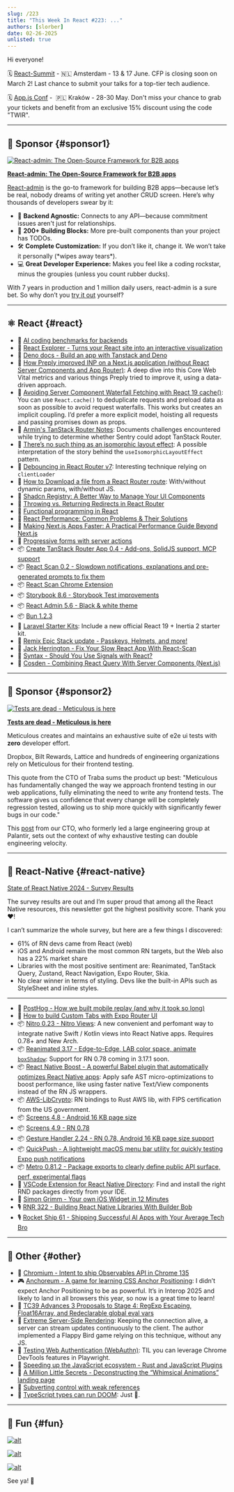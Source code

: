```yaml
---
slug: /223
title: "This Week In React #223: ..."
authors: [slorber]
date: 02-26-2025
unlisted: true
---
```


Hi everyone!

🗓 [React-Summit](https://reactsummit.com/?utm_source=Newsletter&utm_medium=thisweekinreact) - 🇳🇱 Amsterdam - 13 & 17 June. CFP is closing soon on March 2! Last chance to submit your talks for a top-tier tech audience.

🗓️ [App.js Conf](https://appjs.co/?utm_source=thisweekinreact) -  🇵🇱 Kraków - 28-30 May. Don't miss your chance to grab your tickets and benefit from an exclusive 15% discount using the code "TWIR".

<Todo />

<!-- truncate -->


<Support />

---

## 💸 Sponsor {#sponsor1}

[![React-admin: The Open-Source Framework for B2B apps](/emails/issues/223/marmelab.jpg)](https://marmelab.com/react-admin/?ref=TWIR)

**[React-admin: The Open-Source Framework for B2B apps](https://marmelab.com/react-admin/?ref=TWIR)**

[React-admin](https://marmelab.com/react-admin/?ref=TWIR) is the go-to framework for building B2B apps—because let’s be real, nobody dreams of writing yet another CRUD screen. Here’s why thousands of developers swear by it:

- 🔌 **Backend Agnostic:** Connects to any API—because commitment issues aren't just for relationships.
- 🧩 **200+ Building Blocks:** More pre-built components than your project has TODOs.
- 🛠 **Complete Customization:** If you don’t like it, change it. We won’t take it personally (\*wipes away tears\*).
- 💻 **Great Developer Experience:** Makes you feel like a coding rockstar, minus the groupies (unless you count rubber ducks).

With 7 years in production and 1 million daily users, react-admin is a sure bet. So why don’t you [try it out](https://github.com/marmelab/react-admin?ref=TWIR) yourself?

---

## ⚛️ React {#react}

- 💸 [AI coding benchmarks for backends](https://convex.link/thisweekbench)
- 👀 [React Explorer \- Turns your React site into an interactive visualization](https://www.react-explorer.com/)
- 📖 [Deno docs \- Build an app with Tanstack and Deno](https://docs.deno.com/examples/tanstack_tutorial/)
- 📜 [How Preply improved INP on a Next.js application (without React Server Components and App Router)](https://medium.com/preply-engineering/how-preply-improved-inp-on-a-next-js-application-without-react-server-components-and-app-router-491713149875): A deep dive into this Core Web Vital metrics and various things Preply tried to improve it, using a data-driven approach.
- 📜 [Avoiding Server Component Waterfall Fetching with React 19 cache()](https://aurorascharff.no/posts/avoiding-server-component-waterfall-fetching-with-react-19-cache/): You can use `React.cache()` to deduplicate requests and preload data as soon as possible to avoid request waterfalls. This works but creates an implicit coupling. I’d prefer a more explicit model, hoisting all requests and passing promises down as props.
- 📜 [Armin's TanStack Router Notes](https://gist.github.com/mitsuhiko/555b45f020a8d7e389516b51f6d03534): Documents challenges encountered while trying to determine whether Sentry could adopt TanStack Router.
- 📜 [There’s no such thing as an isomorphic layout effect](https://smoores.dev/post/no_such_thing_isomorphic_layout_effect/): A possible interpretation of the story behind the `useIsomorphicLayoutEffect` pattern.
- 📜 [Debouncing in React Router v7](https://programmingarehard.com/2025/02/24/debouncing-in-react-router-v7.html/): Interesting technique relying on `clientLoader`
- 📜 [How to Download a file from a React Router route](https://sergiodxa.com/tutorials/download-a-file-from-a-react-router-route): With/without dynamic params, with/without JS.
- 📜 [Shadcn Registry: A Better Way to Manage Your UI Components](https://ouassim.tech/notes/shadcn-registry-a-better-way-to-manage-your-ui-components/)
- 📜 [Throwing vs. Returning Redirects in React Router](https://sergiodxa.com/articles/throwing-vs-returning-redirects-in-react-router)
- 📜 [Functional programming in React](https://www.56kode.com/posts/level-up-react-functional-programming-in-react/)
- 📜 [React Performance: Common Problems & Their Solutions](https://blog.sentry.io/react-js-performance-guide/)
- 📜 [Making Next.js Apps Faster: A Practical Performance Guide Beyond Next.js](https://tigerabrodi.blog/making-nextjs-apps-faster-a-practical-performance-guide-beyond-nextjs)
- 📜 [Progressive forms with server actions](https://waku.gg/blog/progressive-forms)
- 📦 [Create TanStack Router App 0.4 \- Add-ons, SolidJS support, MCP support](https://github.com/TanStack/create-tsrouter-app/releases/tag/v0.4.0)
- 📦 [React Scan 0.2 \- Slowdown notifications, explanations and pre-generated prompts to fix them](https://github.com/aidenybai/react-scan/releases/tag/v0.2.0)
- 📦 [React Scan Chrome Extension](https://github.com/jantimon/chrome-react-scan-inspector)
- 📦 [Storybook 8.6 \- Storybook Test improvements](https://github.com/storybookjs/storybook/releases/tag/v8.6.0)
- 📦 [React Admin 5.6 \- Black & white theme](https://github.com/marmelab/react-admin/releases/tag/v5.6.0)
- 📦 [Bun 1.2.3](https://bun.sh/blog/bun-v1.2.3)
- 🔨 [Laravel Starter Kits](https://laravel.com/starter-kits): Include a new official React 19 \+ Inertia 2 starter kit.
- 🔨 [Remix Epic Stack update \- Passkeys, Helmets, and more\!](https://github.com/epicweb-dev/epic-stack/discussions/937)
- 🎥 [Jack Herrington \- Fix Your Slow React App With React-Scan](https://www.youtube.com/watch?v=3EnathFYgz8)
- 🎥 [Syntax \- Should You Use Signals with React?](https://www.youtube.com/watch?v=Diy4XRSFTiA)
- 🎥 [Cosden \- Combining React Query With Server Components (Next.js)](https://www.youtube.com/watch?v=XcUpTPbY4Wg)

<SubscribeFormEmbed placement="middle" />

---

## 💸 Sponsor {#sponsor2}

[![Tests are dead - Meticulous is here](/emails/issues/217/meticulous.jpg)](https://www.meticulous.ai?utm_source=thisweekinreact&utm_campaign=feb26th)

**[Tests are dead - Meticulous is here](https://www.meticulous.ai?utm_source=thisweekinreact&utm_campaign=feb26th)**

Meticulous creates and maintains an exhaustive suite of e2e ui tests with **zero** developer effort. 

Dropbox, Bilt Rewards, Lattice and hundreds of engineering organizations rely on Meticulous for their frontend testing.

This quote from the CTO of Traba sums the product up best: "Meticulous has fundamentally changed the way we approach frontend testing in our web applications, fully eliminating the need to write any frontend tests. The software gives us confidence that every change will be completely regression tested, allowing us to ship more quickly with significantly fewer bugs in our code."

This [post](https://www.meticulous.ai/blog/lessons-from-a-decade?utm_source=thisweekinreact&utm_campaign=jan15th) from our CTO, who formerly led a large engineering group at Palantir, sets out the context of why exhaustive testing can double engineering velocity.

---

## 📱 React-Native {#react-native}

[State of React Native 2024 \- Survey Results](https://results.stateofreactnative.com/)

The survey results are out and I’m super proud that among all the React Native resources, this newsletter got the highest positivity score. Thank you ❤️!

I can’t summarize the whole survey, but here are a few things I discovered:

- 61% of RN devs came from React (web)
- iOS and Android remain the most common RN targets, but the Web also has a 22% market share
- Libraries with the most positive sentiment are: Reanimated, TanStack Query, Zustand, React Navigation, Expo Router, Skia.
- No clear winner in terms of styling. Devs like the built-in APIs such as StyleSheet and inline styles.

---

- 💸 [PostHog - How we built mobile replay (and why it took so long)](https://dub.link/twir-feb26)
- 📜 [How to build Custom Tabs with Expo Router UI](https://expo.dev/blog/how-to-build-custom-tabs-with-expo-router-ui)
- 📦 [Nitro 0.23 \- Nitro Views](https://github.com/mrousavy/nitro/releases/tag/v0.23.0): A new convenient and perfomant way to integrate native Swift / Kotlin views into React Native apps. Requires 0.78+ and New Arch.
- 📦 [Reanimated 3.17 \- Edge-to-Edge, LAB color space, animate `boxShadow`](https://github.com/software-mansion/react-native-reanimated/releases/tag/3.17.0): Support for RN 0.78 coming in 3.17.1 soon.
- 📦 [React Native Boost \- A powerful Babel plugin that automatically optimizes React Native apps](https://github.com/kuatsu/react-native-boost): Apply safe AST micro-optimizations to boost performance, like using faster native Text/View components instead of the RN JS wrappers.
- 📦 [AWS-LibCrypto](https://github.com/OP-Engineering/op-aws-lc): RN bindings to Rust AWS lib, with FIPS certification from the US government.
- 📦 [Screens 4.8 \- Android 16 KB page size](https://github.com/software-mansion/react-native-screens/releases/tag/4.8.0)
- 📦 [Screens 4.9 \- RN 0.78](https://github.com/software-mansion/react-native-screens/releases/tag/4.9.0)
- 📦 [Gesture Handler 2.24 \- RN 0.78, Android 16 KB page size support](https://github.com/software-mansion/react-native-gesture-handler/releases/tag/2.24.0)
- 📦 [QuickPush \- A lightweight macOS menu bar utility for quickly testing Expo push notifications](https://github.com/betomoedano/quick-push)
- 📦 [Metro 0.81.2 \- Package exports to clearly define public API surface, perf, experimental flags](https://github.com/facebook/metro/releases/tag/v0.81.2)
- 🔨 [VSCode Extension for React Native Directory](https://marketplace.visualstudio.com/items?itemName=react-native-directory.vscode-react-native-directory): Find and install the right RND packages directly from your IDE.
- 🎥 [Simon Grimm \- Your own iOS Widget in 12 Minutes](https://www.youtube.com/watch?v=00VwmqqXDik)
- 🎙️ [RNR 322 \- Building React Native Libraries With Builder Bob](https://infinite.red/react-native-radio/rnr-322-building-react-native-libraries-with-builder-bob-6g-7gnty)
- 🎙️ [Rocket Ship 61 \- Shipping Successful AI Apps with Your Average Tech Bro](https://share.transistor.fm/s/fde1972f)

---

## 🔀 Other {#other}

- 👀 [Chromium \- Intent to ship Observables API in Chrome 135](https://groups.google.com/a/chromium.org/g/blink-dev/c/stxSgTgMHog)
- 🎮 [Anchoreum \- A game for learning CSS Anchor Positioning](https://anchoreum.com/): I didn’t expect Anchor Positioning to be as powerful. It’s in Interop 2025 and likely to land in all browsers this year, so now is a great time to learn\!
- 📜 [TC39 Advances 3 Proposals to Stage 4: RegExp Escaping, Float16Array, and Redeclarable global eval vars](https://socket.dev/blog/tc39-advances-3-proposals-to-stage-4-regexp-escaping-float16array-and-redeclarable-global-eval)
- 📜 [Extreme Server-Side Rendering](https://www.scd31.com/posts/extreme-server-side-rendering): Keeping the connection alive, a server can stream updates continuously to the client. The author implemented a Flappy Bird game relying on this technique, without any JS.
- 📜 [Testing Web Authentication (WebAuthn)](https://www.heal.dev/docs/blog/testing-webauthn): TIL you can leverage Chrome DevTools features in Playwright.
- 📜 [Speeding up the JavaScript ecosystem \- Rust and JavaScript Plugins](https://marvinh.dev/blog/speeding-up-javascript-ecosystem-part-11/)
- 📜 [A Million Little Secrets \- Deconstructing the “Whimsical Animations” landing page](https://www.joshwcomeau.com/blog/whimsical-animations/)
- 📜 [Subverting control with weak references](https://jlongster.com/subverting-control-weak-refs)
- 🎥 [TypeScript types can run DOOM](https://www.youtube.com/watch?v=0mCsluv5FXA): Just 🤯.

---

## 🤭 Fun {#fun}

[![alt](/emails/issues/223/meme.jpg)](https://bsky.app/profile/sebastienlorber.com/post/3lijm77wxdk2b)

[![alt](/emails/issues/223/meme2.jpg)](https://x.com/schlimmson/status/1892257891870265830)

[![alt](/emails/issues/223/meme3.jpg)](https://x.com/cramforce/status/1894781544851783754)

See ya! 👋
